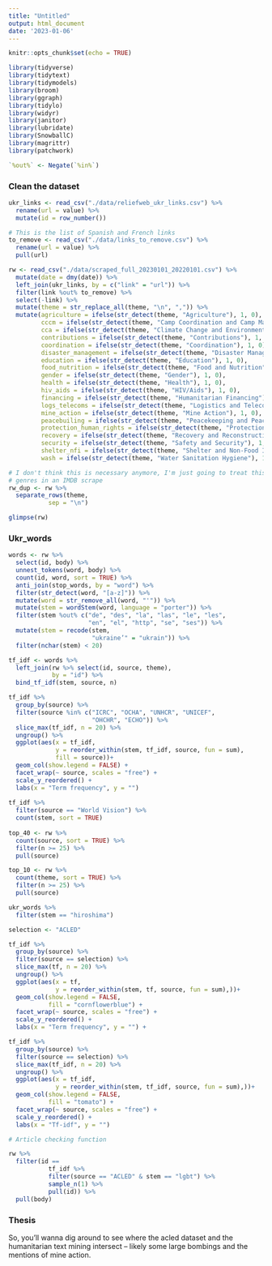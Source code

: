 ```yaml
---
title: "Untitled"
output: html_document
date: '2023-01-06'
---
```


```r
knitr::opts_chunk$set(echo = TRUE)

library(tidyverse)
library(tidytext)
library(tidymodels)
library(broom)
library(ggraph)
library(tidylo)
library(widyr)
library(janitor)
library(lubridate)
library(SnowballC)
library(magrittr)
library(patchwork)

`%out%` <- Negate(`%in%`)

```


### Clean the dataset 



```r

ukr_links <- read_csv("./data/reliefweb_ukr_links.csv") %>% 
  rename(url = value) %>% 
  mutate(id = row_number())

# This is the list of Spanish and French links 
to_remove <- read_csv("./data/links_to_remove.csv") %>% 
  rename(url = value) %>% 
  pull(url)

rw <- read_csv("./data/scraped_full_20230101_20220101.csv") %>% 
  mutate(date = dmy(date)) %>% 
  left_join(ukr_links, by = c("link" = "url")) %>%
  filter(link %out% to_remove) %>% 
  select(-link) %>% 
  mutate(theme = str_replace_all(theme, "\n", ",")) %>% 
  mutate(agriculture = ifelse(str_detect(theme, "Agriculture"), 1, 0), 
         cccm = ifelse(str_detect(theme, "Camp Coordination and Camp Management"), 1, 0),
         cca = ifelse(str_detect(theme, "Climate Change and Environment"), 1, 0),
         contributions = ifelse(str_detect(theme, "Contributions"), 1, 0),
         coordination = ifelse(str_detect(theme, "Coordination"), 1, 0),
         disaster_management = ifelse(str_detect(theme, "Disaster Management"), 1, 0),
         education = ifelse(str_detect(theme, "Education"), 1, 0),
         food_nutrition = ifelse(str_detect(theme, "Food and Nutrition"), 1, 0),
         gender = ifelse(str_detect(theme, "Gender"), 1, 0),
         health = ifelse(str_detect(theme, "Health"), 1, 0),
         hiv_aids = ifelse(str_detect(theme, "HIV/Aids"), 1, 0),
         financing = ifelse(str_detect(theme, "Humanitarian Financing"), 1, 0),
         logs_telecoms = ifelse(str_detect(theme, "Logistics and Telecommunications"), 1, 0),
         mine_action = ifelse(str_detect(theme, "Mine Action"), 1, 0),
         peacebuiling = ifelse(str_detect(theme, "Peacekeeping and Peacebuilding"), 1, 0),
         protection_human_rights = ifelse(str_detect(theme, "Protection and Human Rights"), 1, 0),
         recovery = ifelse(str_detect(theme, "Recovery and Reconstruction"), 1, 0), 
         security = ifelse(str_detect(theme, "Safety and Security"), 1, 0),
         shelter_nfi = ifelse(str_detect(theme, "Shelter and Non-Food Items"), 1, 0),
         wash = ifelse(str_detect(theme, "Water Sanitation Hygiene"), 1, 0))

# I don't think this is necessary anymore, I'm just going to treat this like 
# genres in an IMDB scrape 
rw_dup <- rw %>% 
  separate_rows(theme, 
           sep = "\n")

glimpse(rw)
```

### Ukr_words 

```r

words <- rw %>% 
  select(id, body) %>% 
  unnest_tokens(word, body) %>% 
  count(id, word, sort = TRUE) %>% 
  anti_join(stop_words, by = "word") %>% 
  filter(str_detect(word, "[a-z]")) %>%
  mutate(word = str_remove_all(word, "'")) %>% 
  mutate(stem = wordStem(word, language = "porter")) %>% 
  filter(stem %out% c("de", "des", "la", "las", "le", "les", 
                      "en", "el", "http", "se", "ses")) %>% 
  mutate(stem = recode(stem, 
                       "ukraine’" = "ukrain")) %>% 
  filter(nchar(stem) < 20)


```

```r
tf_idf <- words %>% 
  left_join(rw %>% select(id, source, theme), 
            by = "id") %>% 
  bind_tf_idf(stem, source, n) 

tf_idf %>%
  group_by(source) %>% 
  filter(source %in% c("ICRC", "OCHA", "UNHCR", "UNICEF", 
                       "OHCHR", "ECHO")) %>% 
  slice_max(tf_idf, n = 20) %>% 
  ungroup() %>% 
  ggplot(aes(x = tf_idf, 
             y = reorder_within(stem, tf_idf, source, fun = sum), 
             fill = source))+ 
  geom_col(show.legend = FALSE) + 
  facet_wrap(~ source, scales = "free") + 
  scale_y_reordered() + 
  labs(x = "Term frequency", y = "")
  
tf_idf %>% 
  filter(source == "World Vision") %>% 
  count(stem, sort = TRUE)
  
top_40 <- rw %>% 
  count(source, sort = TRUE) %>% 
  filter(n >= 25) %>% 
  pull(source)

top_10 <- rw %>% 
  count(theme, sort = TRUE) %>% 
  filter(n >= 25) %>% 
  pull(source)

ukr_words %>% 
  filter(stem == "hiroshima")


```

```r

selection <- "ACLED"

tf_idf %>%
  group_by(source) %>% 
  filter(source == selection) %>% 
  slice_max(tf, n = 20) %>% 
  ungroup() %>% 
  ggplot(aes(x = tf, 
             y = reorder_within(stem, tf, source, fun = sum),))+ 
  geom_col(show.legend = FALSE, 
           fill = "cornflowerblue") + 
  facet_wrap(~ source, scales = "free") + 
  scale_y_reordered() + 
  labs(x = "Term frequency", y = "") + 

tf_idf %>%
  group_by(source) %>% 
  filter(source == selection) %>% 
  slice_max(tf_idf, n = 20) %>% 
  ungroup() %>% 
  ggplot(aes(x = tf_idf, 
             y = reorder_within(stem, tf_idf, source, fun = sum),))+ 
  geom_col(show.legend = FALSE, 
           fill = "tomato") + 
  facet_wrap(~ source, scales = "free") + 
  scale_y_reordered() + 
  labs(x = "Tf-idf", y = "") 
```

```r

# Article checking function

rw %>% 
  filter(id == 
           tf_idf %>%
           filter(source == "ACLED" & stem == "lgbt") %>%
           sample_n(1) %>%
           pull(id)) %>%
  pull(body)
```



### Thesis 

So, you'll wanna dig around to see where the acled dataset and the humanitarian text mining intersect -- likely some large bombings and the mentions of mine action. 





